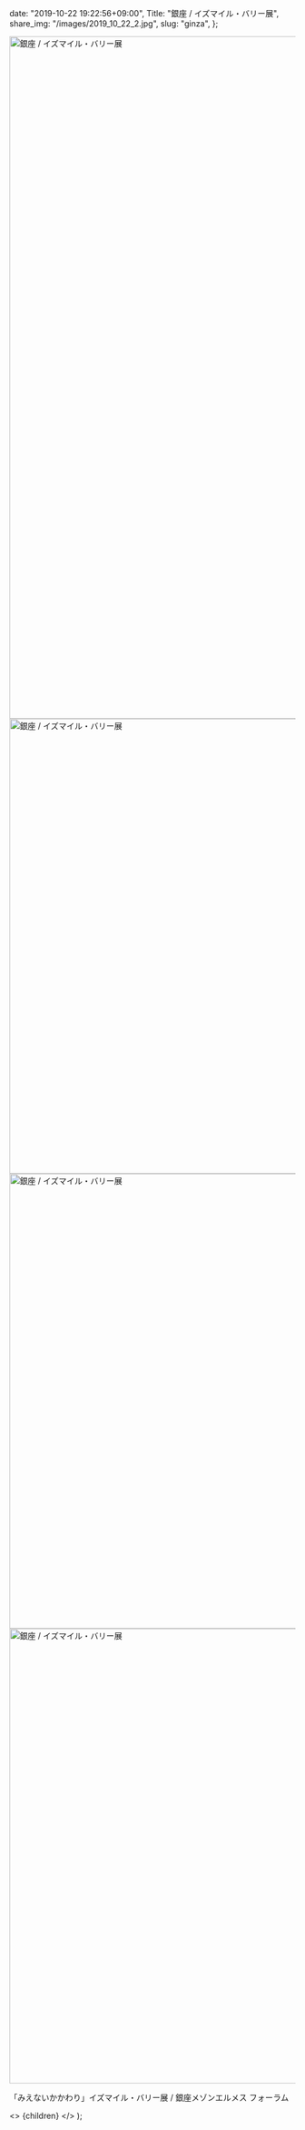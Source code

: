 
  date: "2019-10-22 19:22:56+09:00",
  Title: "銀座 / イズマイル・バリー展",
  share_img: "/images/2019_10_22_2.jpg",
  slug: "ginza",
};

<img src="/Users/dream_exp/Desktop/Projects/ikyoukoujitsu/ikyoukoujitsu-v2/public/images/2019_10_22_1.jpg" alt="銀座 / イズマイル・バリー展" width="800" height="1200" />

<img src="/Users/dream_exp/Desktop/Projects/ikyoukoujitsu/ikyoukoujitsu-v2/public/images/2019_10_22_2.jpg" alt="銀座 / イズマイル・バリー展" width="1200" height="800" />

<img src="/Users/dream_exp/Desktop/Projects/ikyoukoujitsu/ikyoukoujitsu-v2/public/images/2019_10_22_3.jpg" alt="銀座 / イズマイル・バリー展" width="1200" height="800" loading="lazy" />

<img src="/Users/dream_exp/Desktop/Projects/ikyoukoujitsu/ikyoukoujitsu-v2/public/images/2019_10_22_4.jpg" alt="銀座 / イズマイル・バリー展" width="1200" height="800" loading="lazy" />

「みえないかかわり」イズマイル・バリー展 / 銀座メゾンエルメス フォーラム

  <>
    <Head>
      <title>{meta.Title} | 異郷好実</title>
    </Head>
    <PostLayout meta={meta}>{children}</PostLayout>
  </>
);

